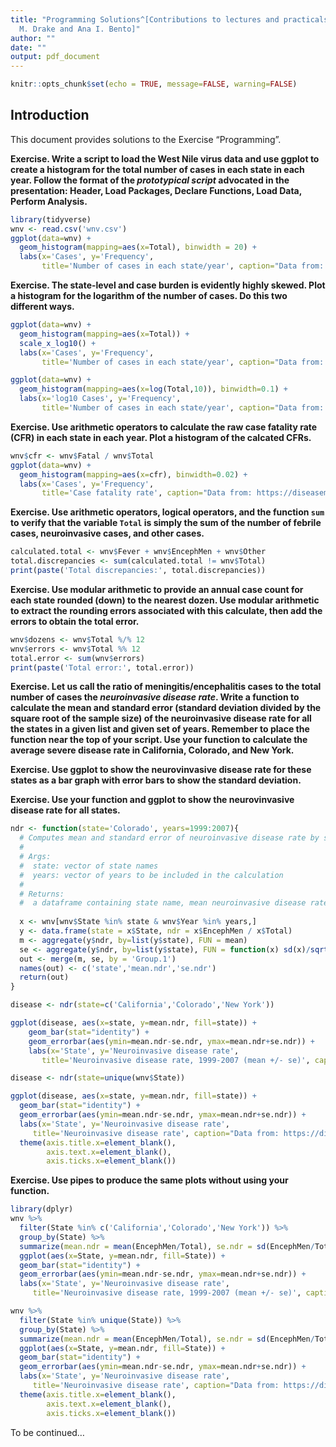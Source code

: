 ```yaml
---
title: "Programming Solutions^[Contributions to lectures and practicals by Andrew W. Park, John
  M. Drake and Ana I. Bento]"
author: ""
date: ""
output: pdf_document
---
```


```r
knitr::opts_chunk$set(echo = TRUE, message=FALSE, warning=FALSE)
```

## Introduction

This document provides solutions to the Exercise "Programming".

**Exercise. Write a script to load the West Nile virus data and use ggplot to create a histogram for the total number of cases in each state in each year. Follow the format of the *prototypical script*  advocated in the presentation: Header, Load Packages, Declare Functions, Load Data, Perform Analysis.**

```r
library(tidyverse)
wnv <- read.csv('wnv.csv')
ggplot(data=wnv) + 
  geom_histogram(mapping=aes(x=Total), binwidth = 20) + 
  labs(x='Cases', y='Frequency',
       title='Number of cases in each state/year', caption="Data from: https://diseasemaps.usgs.gov/")
```

**Exercise. The state-level and case burden is evidently highly skewed. Plot a histogram for the logarithm of the number of cases. Do this two different ways.**

```r
ggplot(data=wnv) + 
  geom_histogram(mapping=aes(x=Total)) + 
  scale_x_log10() +
  labs(x='Cases', y='Frequency',
       title='Number of cases in each state/year', caption="Data from: https://diseasemaps.usgs.gov/")

ggplot(data=wnv) + 
  geom_histogram(mapping=aes(x=log(Total,10)), binwidth=0.1) + 
  labs(x='log10 Cases', y='Frequency',
       title='Number of cases in each state/year', caption="Data from: https://diseasemaps.usgs.gov/")
```


**Exercise. Use arithmetic operators to calculate the raw case fatality rate (CFR) in each state in each year. Plot a histogram of the calcated CFRs.**

```r
wnv$cfr <- wnv$Fatal / wnv$Total
ggplot(data=wnv) + 
  geom_histogram(mapping=aes(x=cfr), binwidth=0.02) + 
  labs(x='Cases', y='Frequency',
       title='Case fatality rate', caption="Data from: https://diseasemaps.usgs.gov/")
```

**Exercise. Use arithmetic operators, logical operators, and the function `sum` to verify that the variable `Total` is simply the sum of the number of febrile cases, neuroinvasive cases, and other cases.**

```r
calculated.total <- wnv$Fever + wnv$EncephMen + wnv$Other
total.discrepancies <- sum(calculated.total != wnv$Total)
print(paste('Total discrepancies:', total.discrepancies))
```

**Exercise. Use modular arithmetic to provide an annual case count for each state rounded (down) to the nearest dozen. Use modular arithmetic to extract the rounding errors associated with this calculate, then add the errors to obtain the total error.**

```r
wnv$dozens <- wnv$Total %/% 12
wnv$errors <- wnv$Total %% 12
total.error <- sum(wnv$errors)
print(paste('Total error:', total.error))
```

**Exercise. Let us call the ratio of meningitis/encephalitis cases to the total number of cases the *neuroinvasive disease rate*. Write a function to calculate the mean and standard error (standard deviation divided by the square root of the sample size) of the neuroinvasive disease rate for all the states in a given list and given set of years. Remember to place the function near the top of your script. Use your function to calculate the average severe disease rate in California, Colorado, and New York.**

**Exercise. Use ggplot to show the neurovinvasive disease rate for these states as a bar graph with error bars to show the standard deviation.**

**Exercise. Use your function and ggplot to show the neurovinvasive disease rate for all states.**

```r
ndr <- function(state='Colorado', years=1999:2007){
  # Computes mean and standard error of neuroinvasive disease rate by state
  #
  # Args:
  #  state: vector of state names 
  #  years: vector of years to be included in the calculation 
  # 
  # Returns:
  #  a dataframe containing state name, mean neuroinvasive disease rate, and se
  
  x <- wnv[wnv$State %in% state & wnv$Year %in% years,]
  y <- data.frame(state = x$State, ndr = x$EncephMen / x$Total)
  m <- aggregate(y$ndr, by=list(y$state), FUN = mean)
  se <- aggregate(y$ndr, by=list(y$state), FUN = function(x) sd(x)/sqrt(length(x)) )
  out <- merge(m, se, by = 'Group.1')
  names(out) <- c('state','mean.ndr','se.ndr')
  return(out)
}

disease <- ndr(state=c('California','Colorado','New York'))

ggplot(disease, aes(x=state, y=mean.ndr, fill=state)) + 
    geom_bar(stat="identity") +
    geom_errorbar(aes(ymin=mean.ndr-se.ndr, ymax=mean.ndr+se.ndr)) +
    labs(x='State', y='Neuroinvasive disease rate',
       title='Neuroinvasive disease rate, 1999-2007 (mean +/- se)', caption="Data from: https://diseasemaps.usgs.gov/")
```
```r
disease <- ndr(state=unique(wnv$State))

ggplot(disease, aes(x=state, y=mean.ndr, fill=state)) + 
  geom_bar(stat="identity") +
  geom_errorbar(aes(ymin=mean.ndr-se.ndr, ymax=mean.ndr+se.ndr)) +
  labs(x='State', y='Neuroinvasive disease rate',
     title='Neuroinvasive disease rate', caption="Data from: https://diseasemaps.usgs.gov/") +
  theme(axis.title.x=element_blank(),
        axis.text.x=element_blank(),
        axis.ticks.x=element_blank())
```

**Exercise. Use pipes to produce the same plots without using your function.**

```r
library(dplyr)
wnv %>%
  filter(State %in% c('California','Colorado','New York')) %>%
  group_by(State) %>%
  summarize(mean.ndr = mean(EncephMen/Total), se.ndr = sd(EncephMen/Total)/sqrt(length(EncephMen/Total))) %>%
  ggplot(aes(x=State, y=mean.ndr, fill=State)) + 
  geom_bar(stat="identity") +
  geom_errorbar(aes(ymin=mean.ndr-se.ndr, ymax=mean.ndr+se.ndr)) +
  labs(x='State', y='Neuroinvasive disease rate',
     title='Neuroinvasive disease rate, 1999-2007 (mean +/- se)', caption="Data from: https://diseasemaps.usgs.gov/")
```

```r
wnv %>%
  filter(State %in% unique(State)) %>%
  group_by(State) %>%
  summarize(mean.ndr = mean(EncephMen/Total), se.ndr = sd(EncephMen/Total)/sqrt(length(EncephMen/Total))) %>%
  ggplot(aes(x=State, y=mean.ndr, fill=State)) + 
  geom_bar(stat="identity") +
  geom_errorbar(aes(ymin=mean.ndr-se.ndr, ymax=mean.ndr+se.ndr)) +
  labs(x='State', y='Neuroinvasive disease rate',
     title='Neuroinvasive disease rate', caption="Data from: https://diseasemaps.usgs.gov/") +
  theme(axis.title.x=element_blank(),
        axis.text.x=element_blank(),
        axis.ticks.x=element_blank())
```


To be continued...